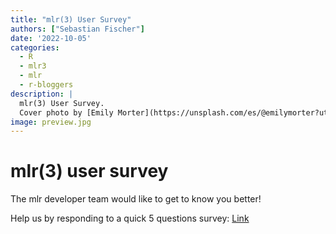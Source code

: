 ```yaml
---
title: "mlr(3) User Survey"
authors: ["Sebastian Fischer"]
date: '2022-10-05'
categories:
  - R
  - mlr3
  - mlr
  - r-bloggers
description: |
  mlr(3) User Survey.
  Cover photo by [Emily Morter](https://unsplash.com/es/@emilymorter?utm_source=unsplash&utm_medium=referral&utm_content=creditCopyText).
image: preview.jpg
---
```


# mlr(3) user survey

The mlr developer team would like to get to know you better!

Help us by responding to a quick 5 questions survey: [Link](https://docs.google.com/forms/d/e/1FAIpQLSdqgWjGrmaENtj_MO1dQcTDovJkmCgughr4_pR4SohPQeHqTA/viewform)




